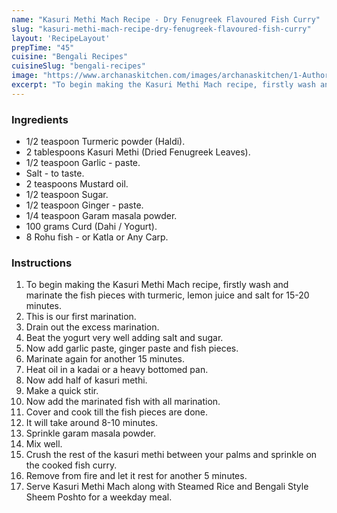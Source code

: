 ---
name: "Kasuri Methi Mach Recipe - Dry Fenugreek Flavoured Fish Curry"
slug: "kasuri-methi-mach-recipe-dry-fenugreek-flavoured-fish-curry"
layout: 'RecipeLayout'
prepTime: "45"
cuisine: "Bengali Recipes"
cuisineSlug: "bengali-recipes"
image: "https://www.archanaskitchen.com/images/archanaskitchen/1-Author/pal.rini1-gmail.com/Kasuri_Methi_Mach_Dry_Fenugreek_Flavoured_Fish_Curry.jpg"
excerpt: "To begin making the Kasuri Methi Mach recipe, firstly wash and marinate the fish pieces with turmeric, lemon juice and salt for 15-20 minutes"
---

### Ingredients

- 1/2 teaspoon Turmeric powder (Haldi).
- 2 tablespoons Kasuri Methi (Dried Fenugreek Leaves).
- 1/2 teaspoon Garlic - paste.
- Salt - to taste.
- 2 teaspoons Mustard oil.
- 1/2 teaspoon Sugar.
- 1/2 teaspoon Ginger - paste.
- 1/4 teaspoon Garam masala powder.
- 100 grams Curd (Dahi / Yogurt).
- 8 Rohu fish - or Katla or Any Carp.

### Instructions

1. To begin making the Kasuri Methi Mach recipe, firstly wash and marinate the fish pieces with turmeric, lemon juice and salt for 15-20 minutes.
1. This is our first marination.
1. Drain out the excess marination.
1. Beat the yogurt very well adding salt and sugar.
1. Now add garlic paste, ginger paste and fish pieces.
1. Marinate again for another 15 minutes.
1. Heat oil in a kadai or a heavy bottomed pan.
1. Now add half of kasuri methi.
1. Make a quick stir.
1. Now add the marinated fish with all marination.
1. Cover and cook till the fish pieces are done.
1. It will take around 8-10 minutes.
1. Sprinkle garam masala powder.
1. Mix well.
1. Crush the rest of the kasuri methi between your palms and sprinkle on the cooked fish curry.
1. Remove from fire and let it rest for another 5 minutes.
1. Serve Kasuri Methi Mach along with Steamed Rice and Bengali Style Sheem Poshto for a weekday meal.
